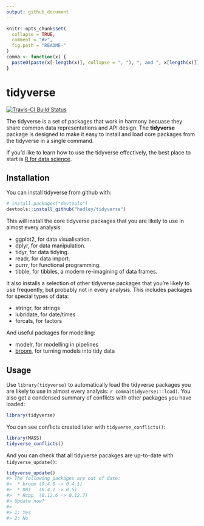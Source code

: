 ```yaml
---
output: github_document
---
```

<!-- README.md is generated from README.Rmd. Please edit that file -->

```r
knitr::opts_chunk$set(
  collapse = TRUE,
  comment = "#>",
  fig.path = "README-"
)
comma <- function(x) {
  paste0(paste(x[-length(x)], collapse = ", "), ", and ", x[length(x)])
}
```

# tidyverse

[![Travis-CI Build Status](https://travis-ci.org/hadley/tidyverse.svg?branch=master)](https://travis-ci.org/hadley/tidyverse)

The tidyverse is a set of packages that work in harmony becuase they share common data representations and API design. The __tidyverse__ package is designed to make it easy to install and load core packages from the tidyverse in a single command.

If you'd like to learn how to use the tidyverse effectively, the best place to start is [R for data science](http://r4ds.had.co.nz).

## Installation

You can install tidyverse from github with:

```r
# install.packages("devtools")
devtools::install_github("hadley/tidyverse")
```

This will install the core tidyverse packages that you are likely to use in almost every analysis:

* ggplot2, for data visualisation.
* dplyr, for data manipulation.
* tidyr, for data tidying.
* readr, for data import.
* purrr, for functional programming.
* tibble, for tibbles, a modern re-imagining of data frames.

It also installs a selection of other tidyverse packages that you're likely to use frequently, but probably not in every analysis. This includes packages for special types of data:

* stringr, for strings
* lubridate, for date/times
* forcats, for factors

And useful packages for modelling:

* modelr, for modelling in pipelines
* [broom](https://github.com/dgrtwo/broom), for turning models into tidy data

## Usage

Use `library(tidyverse)` to automatically load the tidyverse packages you are likely to use in almost every analysis: `r comma(tidyverse:::load)`. You also get a condensed summary of conflicts with other packages you have loaded:

```r
library(tidyverse)
```

You can see conflicts created later with `tidyverse_conflicts()`:

```r
library(MASS)
tidyverse_conflicts()
```

And you can check that all tidyverse pacakges are up-to-date with `tidyverse_update()`:

```r
tidyverse_update()
#> The following packages are out of date:
#>  * broom (0.4.0 -> 0.4.1)
#>  * DBI   (0.4.1 -> 0.5)
#>  * Rcpp  (0.12.6 -> 0.12.7)
#> Update now?
#> 
#> 1: Yes
#> 2: No
```

